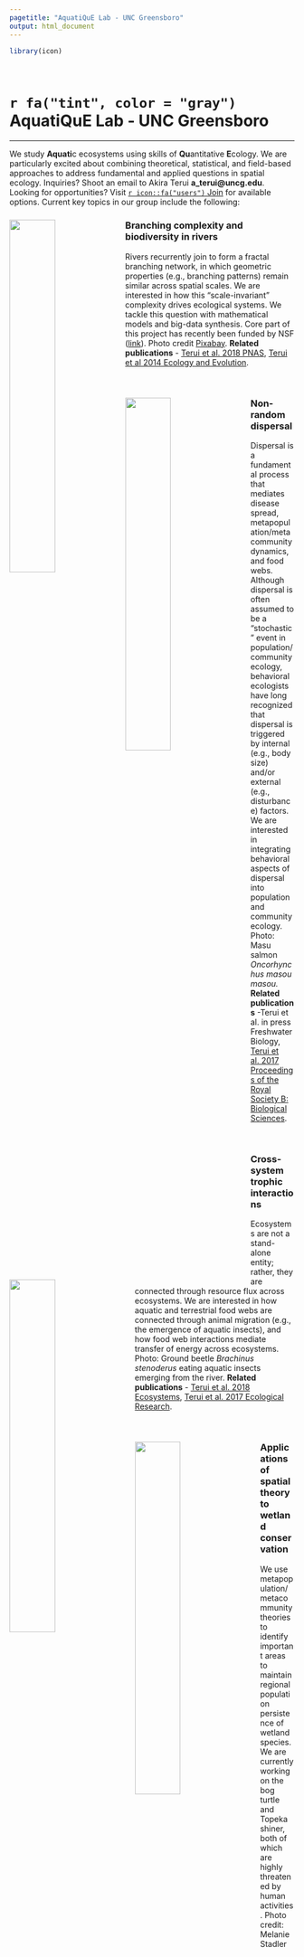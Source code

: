 ```yaml
---
pagetitle: "AquatiQuE Lab - UNC Greensboro"
output: html_document
---
```


```r

library(icon)

```

\

# `r fa("tint", color = "gray")` AquatiQuE Lab - UNC Greensboro

------------------------------------------------------------------------

We study **Aquati**c ecosystems using skills of **Qu**antitative **E**cology. We are particularly excited about combining theoretical, statistical, and field-based approaches to address fundamental and applied questions in spatial ecology. Inquiries? Shoot an email to Akira Terui **a_terui@uncg.edu**. Looking for opportunities? Visit [`r icon::fa("users")` Join](join.html) for available options. Current key topics in our group include the following:

::: {.clearfix}
<img src="image/img01.jpg" style="width: 40%" align="left"/>

### Branching complexity and biodiversity in rivers

Rivers recurrently join to form a fractal branching network, in which geometric properties (e.g., branching patterns) remain similar across spatial scales. We are interested in how this "scale-invariant" complexity drives ecological systems. We tackle this question with mathematical models and big-data synthesis. Core part of this project has recently been funded by NSF ([link](https://nsf.gov/awardsearch/showAward?AWD_ID=2015634&HistoricalAwards=false)). Photo credit <a href="https://pixabay.com/ja/?utm_source=link-attribution&amp;utm_medium=referral&amp;utm_campaign=image&amp;utm_content=1031760">Pixabay</a>. **Related publications** - [Terui et al. 2018 PNAS](https://www.pnas.org/content/115/26/E5963), [Terui et al 2014 Ecology and Evolution](https://onlinelibrary.wiley.com/doi/full/10.1002/ece3.1135).
:::

\

::: {.clearfix}
<img src="image/img02.jpg" style="width: 40%; margin-right: 20px" align="left"/>

### Non-random dispersal

Dispersal is a fundamental process that mediates disease spread, metapopulation/metacommunity dynamics, and food webs. Although dispersal is often assumed to be a "stochastic" event in population/community ecology, behavioral ecologists have long recognized that dispersal is triggered by internal (e.g., body size) and/or external (e.g., disturbance) factors. We are interested in integrating behavioral aspects of dispersal into population and community ecology. Photo: Masu salmon *Oncorhynchus masou masou.* **Related publications** -Terui et al. in press Freshwater Biology, [Terui et al. 2017 Proceedings of the Royal Society B: Biological Sciences](https://royalsocietypublishing.org/doi/full/10.1098/rspb.2017.1491).
:::

\

::: {.clearfix}
<img src="image/img03.jpg" style="width: 40%; margin-right: 20px" align="left"/>

### Cross-system trophic interactions

Ecosystems are not a stand-alone entity; rather, they are connected through resource flux across ecosystems. We are interested in how aquatic and terrestrial food webs are connected through animal migration (e.g., the emergence of aquatic insects), and how food web interactions mediate transfer of energy across ecosystems. Photo: Ground beetle *Brachinus stenoderus* eating aquatic insects emerging from the river. **Related publications** - [Terui et al. 2018 Ecosystems](https://link.springer.com/article/10.1007/s10021-017-0183-3), [Terui et al. 2017 Ecological Research](https://link.springer.com/article/10.1007/s11284-016-1413-4).
:::

\

::: {.clearfix}
<img src="image/img04.jpg" style="width: 40%; margin-right: 20px" align="left"/>

### Applications of spatial theory to wetland conservation

We use metapopulation/metacommunity theories to identify important areas to maintain regional population persistence of wetland species. We are currently working on the bog turtle and Topeka shiner, both of which are highly threatened by human activities. Photo credit: Melanie Stadler
:::
